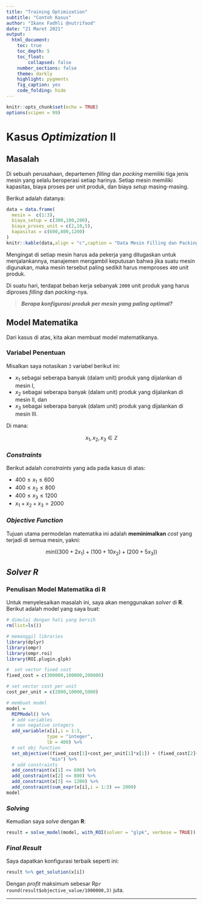```yaml
---
title: "Training Optimization"
subtitle: "Contoh Kasus"
author: "Ikanx Fadhli @nutrifood"
date: "21 Maret 2021"
output:
  html_document:
    toc: true
    toc_depth: 5
    toc_float: 
        collapsed: false
    number_sections: false
    theme: darkly
    highlight: pygments
    fig_caption: yes
    code_folding: hide
---
```


```r
knitr::opts_chunk$set(echo = TRUE)
options(scipen = 99)
```

# Kasus _Optimization_ II

## Masalah

Di sebuah perusahaan, departemen _filling_ dan _packing_ memiliki tiga jenis mesin yang selalu beroperasi setiap harinya. Setiap mesin memiliki kapasitas, biaya proses per unit produk, dan biaya _setup_ masing-masing.

Berikut adalah datanya:

```r
data = data.frame(
  mesin =  c(1:3),
  biaya_setup = c(300,100,200),
  biaya_proses_unit = c(2,10,5),
  kapasitas = c(600,800,1200)
)
knitr::kable(data,align = "c",caption = "Data Mesin Filling dan Packing")
```
Mengingat di setiap mesin harus ada pekerja yang ditugaskan untuk menjalankannya, manajemen mengambil keputusan bahwa jika suatu mesin digunakan, maka mesin tersebut paling sedikit harus memproses `400` unit produk. 

Di suatu hari, terdapat beban kerja sebanyak `2000` unit produk yang harus diproses _filling_ dan _packing_-nya. 

> ___Berapa konfigurasi produk per mesin yang paling optimal?___

## Model Matematika

Dari kasus di atas, kita akan membuat model matematikanya.

### Variabel Penentuan

Misalkan saya notasikan `3` variabel berikut ini:

- $x_1$ sebagai seberapa banyak (dalam unit) produk yang dijalankan di mesin I,
- $x_2$ sebagai seberapa banyak (dalam unit) produk yang dijalankan di mesin II, dan 
- $x_3$ sebagai seberapa banyak (dalam unit) produk yang dijalankan di mesin III.

Di mana:

$$x_1,x_2,x_3	\in \mathbb{Z}$$

### _Constraints_

Berikut adalah _constraints_ yang ada pada kasus di atas:

- $400 \leq x_1 \leq 600$
- $400 \leq x_2 \leq 800$
- $400 \leq x_3 \leq 1200$
- $x_1 + x_2 + x_3 = 2000$

### _Objective Function_

Tujuan utama permodelan matematika ini adalah __meminimalkan__ _cost_ yang terjadi di semua mesin, yakni:

$$min((300+2x_1) + (100+10x_2) + (200+5x_3))$$

## _Solver R_

### Penulisan Model Matematika di __R__

Untuk menyelesaikan masalah ini, saya akan menggunakan _solver_ di __R__. Berikut adalah model yang saya buat:

```r
# dimulai dengan hati yang bersih
rm(list=ls())

# memanggil libraries
library(dplyr)
library(ompr)
library(ompr.roi)
library(ROI.plugin.glpk)

#  set vector fixed cost
fixed_cost = c(300000,100000,200000)

# set vector cost per unit
cost_per_unit = c(2000,10000,5000)

# membuat model
model = 
  MIPModel() %>%
  # add variables
  # non negative integers
  add_variable(x[i],i = 1:3,
               type = "integer",
               lb = 400) %>%
  # set obj function
  set_objective((fixed_cost[1]+cost_per_unit[1]*x[1]) + (fixed_cost[2]+cost_per_unit[2]*x[2]) + (fixed_cost[3]+cost_per_unit[3]*x[3]),
                "min") %>%
  # add constraints
  add_constraint(x[1] <= 600) %>% 
  add_constraint(x[2] <= 800) %>% 
  add_constraint(x[3] <= 1200) %>% 
  add_constraint(sum_expr(x[i],i = 1:3) == 2000)
model
```

### _Solving_

Kemudian saya _solve_ dengan __R__:

```r
result = solve_model(model, with_ROI(solver = "glpk", verbose = TRUE))
```

### _Final Result_

Saya dapatkan konfigurasi terbaik seperti ini:

```r
result %>% get_solution(x[i])
```

Dengan _profit_ maksimum sebesar Rp`r round(result$objective_value/1000000,3)` juta.

---